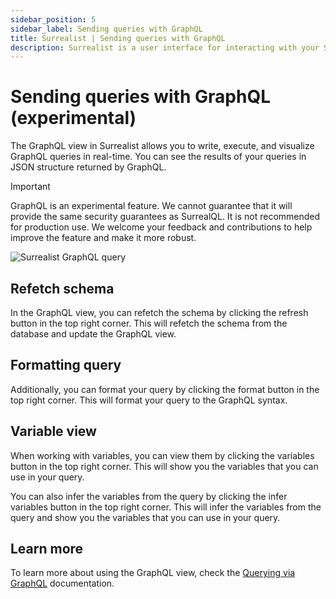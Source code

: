 ---
sidebar_position: 5
sidebar_label: Sending queries with GraphQL
title: Surrealist | Sending queries with GraphQL
description: Surrealist is a user interface for interacting with your SurrealDB database visually. It enables you to seamlessly connect to any SurrealDB instance, allowing you to execute queries, explore your tables, design your schemas, and much more.
---


# Sending queries with GraphQL (experimental)

The GraphQL view in Surrealist allows you to write, execute, and visualize GraphQL queries in real-time. You can see the results of your queries in JSON structure returned by GraphQL.

> [!IMPORTANT]
> GraphQL is an experimental feature. We cannot guarantee that it will provide the same security guarantees as SurrealQL. It is not recommended for production use. We welcome your feedback and contributions to help improve the feature and make it more robust.


<Image
  alt="Surrealist GraphQL query"
  src={ImageQuering}
/>


## Refetch schema

In the GraphQL view, you can refetch the schema by clicking the refresh button in the top right corner. This will refetch the schema from the database and update the GraphQL view.


## Formatting query

Additionally, you can format your query by clicking the format button in the top right corner. This will format your query to the GraphQL syntax.


## Variable view

When working with variables, you can view them by clicking the variables button in the top right corner. This will show you the variables that you can use in your query.

You can also infer the variables from the query by clicking the infer variables button in the top right corner. This will infer the variables from the query and show you the variables that you can use in your query.


## Learn more

To learn more about using the GraphQL view, check the [Querying via GraphQL](/docs/surrealdb/querying/graphql/surrealist) documentation.
